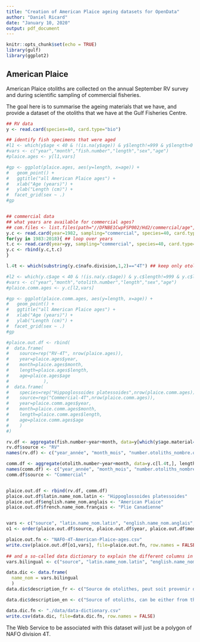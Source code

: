 ```yaml
---
title: "Creation of American Plaice ageing datasets for OpenData"
author: "Daniel Ricard"
date: "January 10, 2020"
output: pdf_document
---
```


```r
knitr::opts_chunk$set(echo = TRUE)
library(gulf)
library(ggplot2)
```

## American Plaice
American Plaice otoliths are collected on the annual September RV survey and during scientific sampling of commercial fisheries.

The goal here is to summarise the ageing materials that we have, and provide a dataset of the otoliths that we have at the Gulf Fisheries Centre.


```r
## RV data
y <- read.card(species=40, card.type="bio")

## identify fish specimens that were aged
#l1 <- which(y$age < 40 & !(is.na(y$age)) & y$length!=999 & y$length>0 & y$age!=0)
#vars <- c("year","month","fish.number","length","sex","age")
#plaice.ages <- y[l1,vars]

#gp <- ggplot(plaice.ages, aes(y=length, x=age)) + 
#	geom_point() + 
#	ggtitle("all American Plaice ages") + 
#	xlab("Age (years)") + 
#	ylab("Length (cm)") + 
#  facet_grid(sex ~ .)
#gp


## commercial data
## what years are available for commercial ages?
## com.files <- list.files(path="//DFNBE1CwpFSP002/Hd2/commercial/age", pattern="plaage")
y.c <- read.card(year=1982, sampling="commercial", species=40, card.type="age") ## this loads all pre-1982 commercial ages
for(yy in 1983:2018){ ## loop over years
t.c <- read.card(year=yy, sampling="commercial", species=40, card.type="age")
y.c <- rbind(y.c,t.c)
}

l.4t <- which(substring(y.c$nafo.division,1,2)=="4T") ## keep only otoliths collected in NAFO 4T

#l2 <- which(y.c$age < 40 & !(is.na(y.c$age)) & y.c$length!=999 & y.c$length>0 & y.c$age!=0)
#vars <- c("year","month","otolith.number","length","sex","age")
#plaice.comm.ages <- y.c[l2,vars]

#gp <- ggplot(plaice.comm.ages, aes(y=length, x=age)) + 
#	geom_point() + 
#	ggtitle("all American Plaice ages") + 
#	xlab("Age (years)") + 
#	ylab("Length (cm)") + 
#  facet_grid(sex ~ .)
#gp

#plaice.out.df <- rbind(
#  data.frame(
#    source=rep("RV-4T", nrow(plaice.ages)),
#    year=plaice.ages$year,
#    month=plaice.ages$month,
#    length=plaice.ages$length,
#    age=plaice.ages$age
#             ),
#  data.frame(
#    species=rep("Hippoglossoides platessoides",nrow(plaice.comm.ages)),
#    source=rep("Commercial-4T",nrow(plaice.comm.ages)),
#    year=plaice.comm.ages$year,
#    month=plaice.comm.ages$month,
#    length=plaice.comm.ages$length,
#    age=plaice.comm.ages$age
#    )
#)

rv.df <- aggregate(fish.number~year+month, data=y[which(y$age.material==1),], length)
rv.df$source <- "RV"
names(rv.df) <- c("year_année", "month_mois", "number.otoliths_nombre.otolithes")

comm.df <- aggregate(otolith.number~year+month, data=y.c[l.4t,], length)
names(comm.df) <- c("year_année", "month_mois", "number.otoliths_nombre.otolithes")
comm.df$source <- "Commercial"


plaice.out.df <- rbind(rv.df, comm.df)
plaice.out.df$latin.name_nom.latin <- "Hippoglossoides platessoides"
plaice.out.df$english.name_nom.anglais <- "American Plaice"
plaice.out.df$french.name_nom.français <- "Plie Canadienne"


vars <- c("source", "latin.name_nom.latin", "english.name_nom.anglais", "french.name_nom.français", "year","month","number.otoliths_nombre.otolithes")
o1 <- order(plaice.out.df$source, plaice.out.df$year, plaice.out.df$month)

plaice.out.fn <- "NAFO-4T-American-Plaice-ages.csv"
write.csv(plaice.out.df[o1,vars], file=plaice.out.fn, row.names = FALSE)
  
## and a so-called data dictionary to explain the different columns in the CSV file
vars.bilingual <- c("source", "latin.name_nom.latin", "english.name_nom.anglais", "french.name_nom.français", "year_année","month_mois","number.otoliths_nombre.otolithes")

data.dic <- data.frame(
  name_nom = vars.bilingual
  )
data.dic$description_fr <- c("Source de otolithes, peut soit provenir du relevé par navire de recherche (Research Vessel (RV)) ou d'échantillonnage des pêches commerciales (Commercial)", "Nom latin de l'espèce", "Nom anglais de l'espèce", "Nom français de l'espèce", "Année d'échantillonnage des otolithes", "Mois d'échantillonnage des otolithes", "Nombre d'otolithes dans la collection")

data.dic$description_en <- c("Source of otoliths, can be either from the Research Vessel (RV) survey or from commercial sampling (Commercial)", "Latin name of the species", "English name of the species", "French name of the species", "Year when otoliths were collected", "Month when otolith were collected", "Number of otoliths in collection")

data.dic.fn <- "./data/data-dictionary.csv"
write.csv(data.dic, file=data.dic.fn, row.names = FALSE)
```

The Web Service to be associated with this dataset will just be a polygon of NAFO division 4T.



